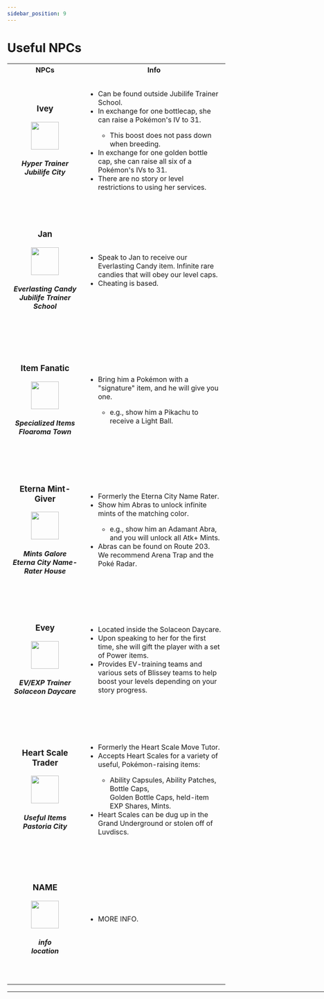 ```yaml
---
sidebar_position: 9
---
```


# Useful NPCs

<table>
 <tr>
    <th width="300">NPCs</th>
    <th width="700">Info</th>
  </tr>
  <tr><td align="center" height="300"><h3>Ivey</h3>    
        <img src="https://archives.bulbagarden.net/media/upload/f/f9/Dream_Bottle_Cap_Sprite.png" width="64px" />     
        <h5>Hyper Trainer<br/>
            Jubilife City</h5>     
      </td>
      <td><ul>
        <li>Can be found outside Jubilife Trainer School.</li>
        <li>In exchange for one bottlecap, she can raise a Pokémon's IV to 31.</li>
          <ul><li>This boost does not pass down when breeding.</li></ul>
        <li>In exchange for one golden bottle cap, she can raise all six of a Pokémon's IVs to 31.</li>
        <li>There are no story or level restrictions to using her services.</li>
        </ul>
      </td>
  </tr>
   <tr><td align="center" height="300"><h3>Jan</h3>    
        <img src="https://archives.bulbagarden.net/media/upload/0/02/Dream_Rare_Candy_Sprite.png" width="64px" />     
        <h5>Everlasting Candy<br/>
            Jubilife Trainer School</h5>     
      </td>
      <td><ul>
        <li>Speak to Jan to receive our Everlasting Candy item. Infinite rare candies that will obey our level caps.</li>
       <li>Cheating is based.</li>
        </ul>
      </td>
  </tr>
  <tr><td align="center" height="300"><h3>Item Fanatic</h3>    
        <img src="https://archives.bulbagarden.net/media/upload/9/9b/Dream_Light_Ball_Sprite.png" width="64px" />     
        <h5>Specialized Items<br/>
            Floaroma Town</h5>     
      </td>
      <td><ul>
        <li>Bring him a Pokémon with a "signature" item, and he will give you one.</li>
        <ul><li>e.g., show him a Pikachu to receive a Light Ball.</li></ul>
        </ul>
      </td>
  </tr>
  <tr><td align="center" height="300"><h3>Eterna Mint-Giver</h3>    
        <img src="https://www.serebii.net/itemdex/sprites/sv/seriousmint.png" width="64px" />     
        <h5>Mints Galore<br/>
            Eterna City Name-Rater House</h5>     
      </td>
      <td><ul>
        <li>Formerly the Eterna City Name Rater.</li>
        <li>Show him Abras to unlock infinite mints of the matching color.</li>
        <ul><li>e.g., show him an Adamant Abra, and you will unlock all Atk+ Mints.</li></ul>
        <li>Abras can be found on Route 203. We recommend Arena Trap and the Poké Radar.</li>
        </ul>
      </td>
  </tr>
  <tr><td align="center" height="300"><h3>Evey</h3>    
        <img src="https://archives.bulbagarden.net/media/upload/a/ac/Dream_Power_Lens_Sprite.png" width="64px" />     
        <h5>EV/EXP Trainer<br/>
            Solaceon Daycare</h5>     
      </td>
      <td><ul>
        <li>Located inside the Solaceon Daycare.</li>
       <li>Upon speaking to her for the first time, she will gift the player with a set of Power items.</li>
       <li>Provides EV-training teams and various sets of Blissey teams to help boost your levels depending on your story progress.</li>
        </ul>
      </td>
  </tr>
  <tr><td align="center" height="300"><h3>Heart Scale Trader</h3>    
        <img src="https://archives.bulbagarden.net/media/upload/9/9f/Dream_Heart_Scale_Sprite.png" width="64px" />     
        <h5>Useful Items<br/>
            Pastoria City</h5>     
      </td>
      <td><ul>
        <li>Formerly the Heart Scale Move Tutor.</li>
       <li>Accepts Heart Scales for a variety of useful, Pokémon-raising items:</li>
       <ul><li>Ability Capsules, Ability Patches, Bottle Caps,<br/> Golden Bottle Caps, held-item EXP Shares, Mints.</li></ul>
       <li>Heart Scales can be dug up in the Grand Underground or stolen off of Luvdiscs.</li>
        </ul>
      </td>
  </tr>
  <tr><td align="center" height="300"><h3>NAME</h3>    
        <img src="IMAGE" width="64px" />     
        <h5>info<br/>
            location</h5>     
      </td>
      <td><ul>
        <li>MORE INFO.</li>
        </ul>
      </td>
  </tr>
</table>
<hr width="1000" />
